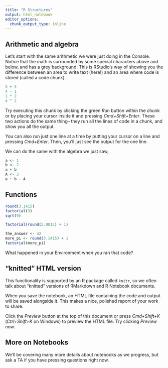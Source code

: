```yaml
---
title: "R Structures"
output: html_notebook
editor_options: 
  chunk_output_type: inline
---
```


## Arithmetic and algebra

Let's start with the same arithmetic we were just doing in the Console. Notice that the math is surrounded by some special characters above and below, and has a grey background. This is RStudio's way of showing you the difference between an area to write text (here!) and an area where code is stored (called a code chunk).

```r
5 + 5
4 - 1
1 * 2
4 ^ 2
```

Try executing this chunk by clicking the green *Run* button within the chunk or by placing your cursor inside it and pressing *Cmd+Shift+Enter*. These two actions do the same thing-- they run all the lines of code in a chunk, and show you all the output.

You can also run just one line at a time by putting your cursor on a line and pressing *Cmd+Enter*. Then, you'll just see the output for the one line. 

We can do the same with the algebra we just saw,

```r
a <- 1
b <- 2
a + b
A <- 3
a + b - A
```

## Functions 

```r
round(3.1415)
factorial(3)
sqrt(9)

factorial(round(2.0015) + 1)
```


```r
the_answer <- 42
more_pi <- round(3.1415) + 1
factorial(more_pi)
```

What happened in your Environment when you ran that code? 

## "knitted" HTML version

This functionality is supported by an R package called `knitr`, so we often talk about "knitted" versions of RMarkdown and R Notebook documents. 

When you save the notebook, an HTML file containing the code and output will be saved alongside it. This makes a nice, polished report of your work to share.

Click the *Preview* button at the top of this document or press *Cmd+Shift+K* (*Ctrl+Shift+K* on Windows) to preview the HTML file. Try clicking *Preview* now.

## More on Notebooks

We'll be covering many more details about notebooks as we progress, but ask a TA if you have pressing questions right now. 


